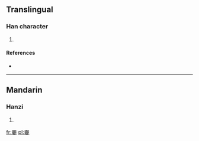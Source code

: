 ==Translingual==

===Han character===
{{Han char|rn=38|rad=女|as=10|sn=13|four=|canj=一火一田女 (MFMWV)}}

# {{defn|Han|sort=女10}}

====References====
* {{Han ref|kx=0269.181|hdz=21071.130|uh=5AD1|ud=23249}}

----

==Mandarin==

===Hanzi===
{{cmn-hanzi|pin=[[báo]] ([[bao2]])|wg=pao<sup>2</sup>}}

# {{defn|Mandarin|sort=女10}}

[[fr:嫑]]
[[pl:嫑]]